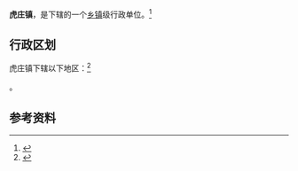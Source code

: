 {{中国乡级行政区|21/08/82/106/000}}

'''虎庄镇'''，是{{PRC admin/fullname|21/08/82/106/000|3}}下辖的一个[[乡镇|乡镇]]级行政单位。<ref>{{PRC admin/ref sgc|{{PRC admin/parent|21/08/82/106/000}}}}</ref>

== 行政区划 ==

虎庄镇下辖以下地区：<ref>{{PRC admin/ref sgc|21/08/82/106/000}}</ref>

{{PRC admin/children|21/08/82/106/000}}。

== 参考资料 ==

{{reflist}}

{{行政区划小作品}}
{{PRC admin/navcat|21/08/82/106/000}}